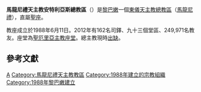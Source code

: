 {{Refimprove|time=2019-10-31T14:20:54+00:00}}
{{Infobox Roman Catholic diocese
|jurisdiction     = 總教區
|name             = 安特利亞斯
|latin= Archieparchia Anteliensis Maronitarum
|border = catholic
|image =Antelias Mar Elias.JPG
|caption =聖厄里亞主教座堂
|location = [[黎巴嫩|黎巴嫩]]
|territory =
|population = 249,971
|rite = [[馬龍尼禮天主教會|馬龍尼禮]]
|patron =
|province =（直屬[[聖座|聖座]]）
|established = 1988年
|cathedral = [[聖厄里亞主教座堂_(安特利亞斯)|聖厄里亞主教座堂]]
|co-cathedral =
|leadership = 
|website = [http://www.anteliasdiocese.com/home/index.php 官方網頁]
|pope = {{incumbent pope}}
|metropolitan = （[[教座出缺|教座出缺]]）
|coadjutor archbishop = 
|auxiliary = 
|emeritus =
}}

'''馬龍尼禮天主教安特利亞斯總教區'''（{{lang-la|Archieparchia Anteliensis Maronitarum}}）是[[黎巴嫩|黎巴嫩]]一個[[東儀天主教|東儀天主教]][[總教區|總教區]]（[[馬龍尼禮天主教會|馬龍尼禮]]），直屬[[聖座|聖座]]。

教座成立於1988年6月11日。2012年有162名司鐸、九十三個堂區、249,971名教友。座堂為[[聖厄里亞主教座堂|聖厄里亞主教座堂]]。總主教現時[[教座出缺|出缺]]。

== 參考文獻 ==
{{reflist}}

{{黎巴嫩天主教教區}}
{{馬龍尼禮教會教區}}
[[Category:黎巴嫩天主教教區|A]]
[[Category:馬龍尼禮天主教教區|Category:馬龍尼禮天主教教區]]
[[Category:1988年建立的宗教組織|Category:1988年建立的宗教組織]]
[[Category:1988年黎巴嫩建立|Category:1988年黎巴嫩建立]]